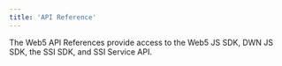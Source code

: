 ```yaml
---
title: 'API Reference'
---
```



<div>
  <p>The Web5 API References provide access to the Web5 JS SDK, DWN JS SDK, the SSI SDK, and SSI Service API.</p>
  <div className="grid grid-cols-2 gap-4">
    <ApiCard
      url="/docs/apis/ssi-service"
      name="SSI Service API"
      description="The Self Sovereign Identity Service (SSIS) facilitates all things relating to DIDs and Verifiable Credentials "
    />
    <ApiCard
      url="https://tbd54566975.github.io/dwn-sdk-js/"
      name="DWN JavaScript SDK"
      description="A decentralized personal and application data storage and message relay node, as defined in the DIF Decentralized Web Node specification. Users may have multiple Nodes that replicate their data between them."
    />
    <ApiCard
      url="https://pkg.go.dev/github.com/TBD54566975/ssi-sdk"
      name="SSI SDK - Go Docs"
      description=" The ssi-sdk intends to provide flexible functionality based on a set of standards-based primitives for building decentralized identity applications in a modular manner: with limited dependencies between components."
    />
  </div>
</div>
